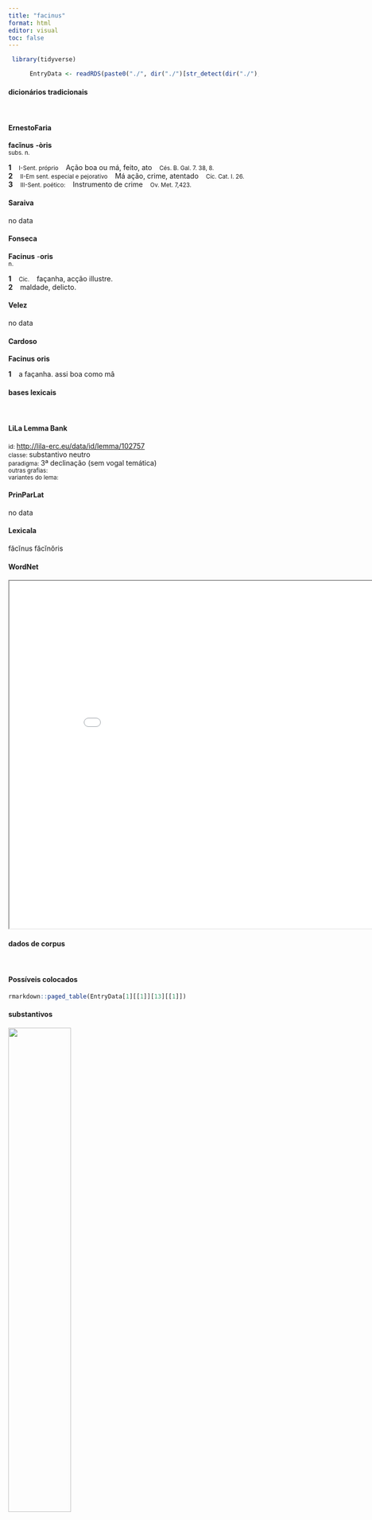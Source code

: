 ```yaml
---
title: "facinus"
format: html
editor: visual
toc: false
---
```



```r
 library(tidyverse) 

      EntryData <- readRDS(paste0("./", dir("./")[str_detect(dir("./"), "_xx102-97-99-105-110-117-115xx_.rds")]))

```


#### dicionários tradicionais

&emsp;




::: panel-tabset

#### ErnestoFaria

<b>facĭnus</b> <b>-òris</b> <br> <small>subs. n.</small> <br> <small></small>   <p> <b>1</b> &ensp; <small>I-Sent. próprio</small> &ensp; Ação boa ou má, feito, ato &ensp; <small>Cés. B. Gal. 7. 38, 8.</small> <br> <b>2</b> &ensp; <small>II-Em sent. especial e pejorativo</small> &ensp; Má ação, crime, atentado &ensp; <small>Cíc. Cat. I. 26.</small> <br> <b>3</b> &ensp; <small>III-Sent. poético:</small> &ensp; Instrumento de crime &ensp; <small>Ov. Met. 7,423.</small> </p>




#### Saraiva

no data




#### Fonseca

<b>Facinus</b> -<b>oris</b> <br> <small>n.</small>   <p> <b>1</b> &ensp; <small>Cic.</small> &ensp; façanha, acção illustre. <br> <b>2</b> &ensp; maldade, delicto. </p>




#### Velez

no data




#### Cardoso

<b>Facinus</b> <b>oris</b>   <p> <b>1</b> &ensp; a façanha. assi boa como mâ </p>


:::



#### bases lexicais

&emsp;






::: panel-tabset

#### LiLa Lemma Bank

<small> id: </small> <a href=' http://lila-erc.eu/data/id/lemma/102757 ' target="_blank"> http://lila-erc.eu/data/id/lemma/102757 </a> <br>
<small> classe: </small> substantivo neutro   <br>
<small> paradigma: </small> 3ª declinação (sem vogal temática) <br>
<small> outras grafias: </small>  <br>
<small> variantes do lema: </small>  <br>





#### PrinParLat

no data




#### Lexicala

făcĭnus 
 făcĭnŏris




#### WordNet

<iframe width='900' height='700' src='Media/Tree__xx102-97-99-105-110-117-115xx__sem_type_lexemes_pt.html'>

</iframe>


:::



#### dados de corpus

&emsp;




::: panel-tabset

#### Possíveis colocados

```r

rmarkdown::paged_table(EntryData[1][[1]][13][[1]])

```


#### substantivos

![](./Media/wordcloud__xx102-97-99-105-110-117-115xx__BY_collocate_scoreSUBST.webp){width=50% fig-alt='This chart plots collocate by scoreSUBST, for the headword facinus here are all the values plotted: collocate: admitto; scoreSUBST: 0. collocate: tantus; scoreSUBST: 0. collocate: malus; scoreSUBST: 0. collocate: talis; scoreSUBST: 0. collocate: nullus; scoreSUBST: 0. collocate: facio; scoreSUBST: 0. collocate: ad; scoreSUBST: 0'}




#### adjetivos

![](./Media/wordcloud__xx102-97-99-105-110-117-115xx__BY_collocate_scoreADJ.webp){width=50% fig-alt='This chart plots collocate by scoreADJ, for the headword facinus here are all the values plotted: collocate: admitto; scoreADJ: 0. collocate: tantus; scoreADJ: 0. collocate: malus; scoreADJ: 2. collocate: talis; scoreADJ: 0. collocate: nullus; scoreADJ: 0. collocate: facio; scoreADJ: 0. collocate: ad; scoreADJ: 0'}




#### verbos

![](./Media/wordcloud__xx102-97-99-105-110-117-115xx__BY_collocate_scoreVERBO.webp){width=50% fig-alt='This chart plots collocate by scoreVERBO, for the headword facinus here are all the values plotted: collocate: admitto; scoreVERBO: 3. collocate: tantus; scoreVERBO: 0. collocate: malus; scoreVERBO: 0. collocate: talis; scoreVERBO: 0. collocate: nullus; scoreVERBO: 0. collocate: facio; scoreVERBO: 2. collocate: ad; scoreVERBO: 0'}




#### advérbios

![](./Media/wordcloud__xx102-97-99-105-110-117-115xx__BY_collocate_scoreADV.webp){width=50% fig-alt='This chart plots collocate by scoreADV, for the headword facinus here are all the values plotted: collocate: admitto; scoreADV: 0. collocate: tantus; scoreADV: 0. collocate: malus; scoreADV: 0. collocate: talis; scoreADV: 0. collocate: nullus; scoreADV: 0. collocate: facio; scoreADV: 0. collocate: ad; scoreADV: 0'}




#### preposições e conjunções

![](./Media/wordcloud__xx102-97-99-105-110-117-115xx__BY_collocate_scoreFUNC.webp){width=50% fig-alt='This chart plots collocate by scoreFUNC, for the headword facinus here are all the values plotted: collocate: admitto; scoreFUNC: 0. collocate: tantus; scoreFUNC: 0. collocate: malus; scoreFUNC: 0. collocate: talis; scoreFUNC: 0. collocate: nullus; scoreFUNC: 0. collocate: facio; scoreFUNC: 0. collocate: ad; scoreFUNC: 20'}


:::



::: panel-tabset

#### ExemplosTraduzidos

<p> ita illi ianua prohibiti tantum <b>facinus</b> frustra susceperant <br> <small> Sal.Cat.28.3 <br> Assim eles, impedidos na porta, conceberam em vão um tão abominável crime. <small> [JDD] </small> </small> </p>
; <p> haec iuuentutem ubi familiares opes defecerant ad <b>facinora</b> incendebant <br> <small> Sal.Cat.13.4 <br> Essas coisas incitava a juventude ao crime, quando os recursos familiares faltavam. <small> [JDD] </small> </small> </p>
; <p> credibile est igitur tantum <b>facinus</b> nullam ob causam esse commissum <br> <small> Cic.Cael.56 <br> É crível, portanto, que um tão grande crime foi cometido sem motivo algum? <small> [JDD, de outra edição] </small> </small> </p>
; <p> sed iuuentutem quam ut supra diximus inlexerat multis modis mala <b>facinora</b> edocebat <br> <small> Sal.Cat.16.1 <br> Mas ele ensinava de muitas maneiras as más ações à juventude, que, como dissemos acima, tinha aliciado. <small> [JDD] </small> </small> </p>
; <p> sed quo nefandum <b>facinus</b> admissum loco est memorate aperto Marte an insidiis iacet <br> <small> Sen.Oed.274 <br> Mas o local em que o abominável crime foi cometido tu te lembras? Caiu em combate aberto ou a traição? <small> [JDD, de outra edição] </small> </small> </p>
; <p> in tanta tamque corrupta ciuitate Catilina id quod factu facillumum erat omnium flagitiorum atque <b>facinorum</b> circum se tamquam stipatorum cateruas habebat <br> <small> Sal.Cat.14.1 <br> Em uma cidade tão grande e tão corrupta, Catilina, o que era muito fácil de fazer, tinha em torno de si um bando de todas as infâmias e crimes a feição de guardas. <small> [JDD, de outra edição] </small> </small> </p>
; <p> sed gloriae maxumum certamen inter ipsos erat se quisque hostem ferire murum ascendere conspici dum tale <b>facinus</b> faceret properabat eas diuitias eam bonam famam magnamque nobilitatem putabant <br> <small> Sal.Cat.7.6 <br> Mas a maior disputa da glória era entre eles mesmos: cada um se apressava em ferir o inimigo, escalar o muro, ser notado, enquanto fazia tal ação. eles consideravam que essas eram as riquezas, essa, a boa reputação e a grande nobreza. <small> [JDD] </small> </small> </p>





#### Frequência por autor

![](./Media/barchart__xx102-97-99-105-110-117-115xx__lemma_BY_author_Frequencies.webp){width=50% fig-alt='This charts plots the frequency of lemma by author_Frequencies. The Sallustius subcorpus registers the highest normalized frequency, with the value of 23.19 and an absolute frequency of 25. The Cicero subcorpus follows, with a normalized frequency of 2.93 and an absolute frequency of 47. the subcorpus with the least normalized frequency is Horatius with the normalized value of 0 and an absolute freqeuncy of 0. here are all the values: subcorpus: Caesar ; normalized frequency: 5 ; absolute frequency: 1.88836014804744. subcorpus: Cicero ; normalized frequency: 47 ; absolute frequency: 2.9279110911764. subcorpus: Horatius ; normalized frequency: 0 ; absolute frequency: 0. subcorpus: Ovidius ; normalized frequency: 1 ; absolute frequency: 1.71585449553878. subcorpus: Phaedrus ; normalized frequency: 1 ; absolute frequency: 1.5181417944436. subcorpus: Sallustius ; normalized frequency: 25 ; absolute frequency: 23.1889435117336. subcorpus: Seneca ; normalized frequency: 3 ; absolute frequency: 0.559899964539669. subcorpus: Suetonius ; normalized frequency: 0 ; absolute frequency: 0. subcorpus: Tacitus ; normalized frequency: 0 ; absolute frequency: 0. subcorpus: Vergilius ; normalized frequency: 0 ; absolute frequency: 0. subcorpus: Hieronymus ; normalized frequency: 0 ; absolute frequency: 0'}




#### Frequência por gênero

![](./Media/barchart__xx102-97-99-105-110-117-115xx__lemma_BY_genre_Frequencies.webp){width=50% fig-alt='This charts plots the frequency of lemma by genre_Frequencies. The Prosa.histórica subcorpus registers the highest normalized frequency, with the value of 7.3 and an absolute frequency of 30. The Prosa.filosófica subcorpus follows, with a normalized frequency of 0.16 and an absolute frequency of 1. the subcorpus with the least normalized frequency is Poesia.lírica with the normalized value of 0 and an absolute freqeuncy of 0. here are all the values: subcorpus: Prosa.histórica ; normalized frequency: 30 ; absolute frequency: 7.30300153363032. subcorpus: Prosa.filosófica ; normalized frequency: 1 ; absolute frequency: 0.164741931763892. subcorpus: Prosa.oratória ; normalized frequency: 45 ; absolute frequency: 4.32056685837182. subcorpus: Prosa.epistolográfica ; normalized frequency: 1 ; absolute frequency: 0.264977874347492. subcorpus: Poesia.lírica ; normalized frequency: 0 ; absolute frequency: 0. subcorpus: Poesia.didática ; normalized frequency: 2 ; absolute frequency: 1.69649673424379. subcorpus: Poesia.trágica ; normalized frequency: 3 ; absolute frequency: 2.60597637248089. subcorpus: Poesia.épica ; normalized frequency: 0 ; absolute frequency: 0. subcorpus: Prosa.ficcional ; normalized frequency: 0 ; absolute frequency: 0'}




#### Frequência por século

![](./Media/barchart__xx102-97-99-105-110-117-115xx__lemma_BY_period_Frequencies.webp){width=50% fig-alt='This charts plots the frequency of lemma by period_Frequencies. The I.a.C. subcorpus registers the highest normalized frequency, with the value of 3.58 and an absolute frequency of 77. The I.a.C. subcorpus follows, with a normalized frequency of 3.58 and an absolute frequency of 77. the subcorpus with the least normalized frequency is II.d.C. with the normalized value of 0 and an absolute freqeuncy of 0. here are all the values: subcorpus: I.a.C. ; normalized frequency: 77 ; absolute frequency: 3.5838957412148. subcorpus: I.d.C. ; normalized frequency: 5 ; absolute frequency: 0.764876854826373. subcorpus: II.d.C. ; normalized frequency: 0 ; absolute frequency: 0. subcorpus: IV.d.C. ; normalized frequency: 0 ; absolute frequency: 0'}


:::


